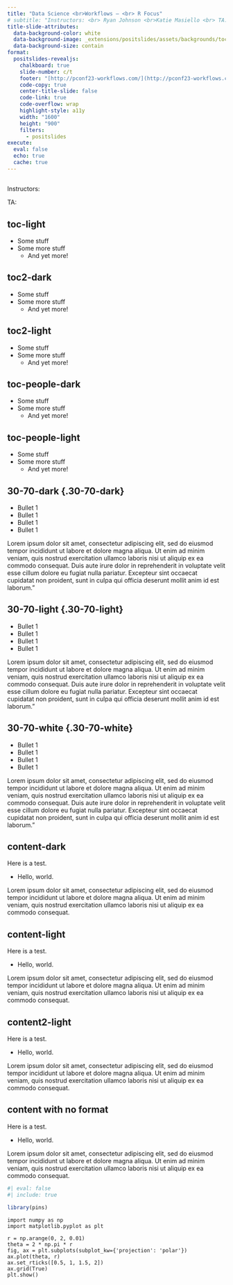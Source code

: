 ```yaml
---
title: "Data Science <br>Workflows — <br> R Focus"
# subtitle: "Instructors: <br> Ryan Johnson <br>Katie Masiello <br> TA: <br>Julia Silge"
title-slide-attributes: 
  data-background-color: white
  data-background-image: _extensions/positslides/assets/backgrounds/toc-light.svg
  data-background-size: contain
format:
  positslides-revealjs: 
    chalkboard: true
    slide-number: c/t
    footer: "[http://pconf23-workflows.com/](http://pconf23-workflows.com/)"
    code-copy: true
    center-title-slide: false
    code-link: true
    code-overflow: wrap
    highlight-style: a11y
    width: "1600"
    height: "900"
    filters:
      - positslides
execute: 
  eval: false
  echo: true
  cache: true
---
```


## {.brackets-light}

Instructors:

TA:

## toc-light {.toc-light}

- Some stuff
- Some more stuff
  - And yet more!
  
## toc2-dark {.toc2-dark}

- Some stuff
- Some more stuff
  - And yet more!

## toc2-light {.toc2-light}

- Some stuff
- Some more stuff
  - And yet more!

## toc-people-dark {.toc-people-dark}

- Some stuff
- Some more stuff
  - And yet more!

## toc-people-light {.toc-people-light}

- Some stuff
- Some more stuff
  - And yet more!

## 30-70-dark {.30-70-dark}

- Bullet 1
- Bullet 1
- Bullet 1
- Bullet 1

Lorem ipsum dolor sit amet, consectetur adipiscing elit, sed do eiusmod tempor incididunt ut labore et dolore magna aliqua. Ut enim ad minim veniam, quis nostrud exercitation ullamco laboris nisi ut aliquip ex ea commodo consequat. Duis aute irure dolor in reprehenderit in voluptate velit esse cillum dolore eu fugiat nulla pariatur. Excepteur sint occaecat cupidatat non proident, sunt in culpa qui officia deserunt mollit anim id est laborum."

## 30-70-light {.30-70-light}

- Bullet 1
- Bullet 1
- Bullet 1
- Bullet 1

Lorem ipsum dolor sit amet, consectetur adipiscing elit, sed do eiusmod tempor incididunt ut labore et dolore magna aliqua. Ut enim ad minim veniam, quis nostrud exercitation ullamco laboris nisi ut aliquip ex ea commodo consequat. Duis aute irure dolor in reprehenderit in voluptate velit esse cillum dolore eu fugiat nulla pariatur. Excepteur sint occaecat cupidatat non proident, sunt in culpa qui officia deserunt mollit anim id est laborum."

## 30-70-white {.30-70-white}

- Bullet 1
- Bullet 1
- Bullet 1
- Bullet 1

Lorem ipsum dolor sit amet, consectetur adipiscing elit, sed do eiusmod tempor incididunt ut labore et dolore magna aliqua. Ut enim ad minim veniam, quis nostrud exercitation ullamco laboris nisi ut aliquip ex ea commodo consequat. Duis aute irure dolor in reprehenderit in voluptate velit esse cillum dolore eu fugiat nulla pariatur. Excepteur sint occaecat cupidatat non proident, sunt in culpa qui officia deserunt mollit anim id est laborum."

## content-dark {.content-dark}

Here is a test.

- Hello, world.

Lorem ipsum dolor sit amet, consectetur adipiscing elit, sed do eiusmod tempor incididunt ut labore et dolore magna aliqua. Ut enim ad minim veniam, quis nostrud exercitation ullamco laboris nisi ut aliquip ex ea commodo consequat.



## content-light {.content-light}

Here is a test.

- Hello, world.

Lorem ipsum dolor sit amet, consectetur adipiscing elit, sed do eiusmod tempor incididunt ut labore et dolore magna aliqua. Ut enim ad minim veniam, quis nostrud exercitation ullamco laboris nisi ut aliquip ex ea commodo consequat.


## content2-light {.content2-light}

Here is a test.

- Hello, world.

Lorem ipsum dolor sit amet, consectetur adipiscing elit, sed do eiusmod tempor incididunt ut labore et dolore magna aliqua. Ut enim ad minim veniam, quis nostrud exercitation ullamco laboris nisi ut aliquip ex ea commodo consequat.

## content with no format

Here is a test.

- Hello, world.

Lorem ipsum dolor sit amet, consectetur adipiscing elit, sed do eiusmod tempor incididunt ut labore et dolore magna aliqua. Ut enim ad minim veniam, quis nostrud exercitation ullamco laboris nisi ut aliquip ex ea commodo consequat.
```.r
#| eval: false
#| include: true

library(pins)
```

```.python
import numpy as np
import matplotlib.pyplot as plt

r = np.arange(0, 2, 0.01)
theta = 2 * np.pi * r
fig, ax = plt.subplots(subplot_kw={'projection': 'polar'})
ax.plot(theta, r)
ax.set_rticks([0.5, 1, 1.5, 2])
ax.grid(True)
plt.show()
```
